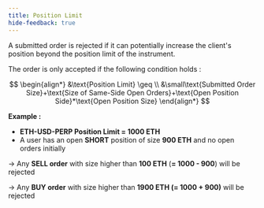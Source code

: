```yaml
---
title: Position Limit
hide-feedback: true
---
```

A submitted order is rejected if it can potentially increase the client's position beyond the position limit of the instrument.

The order is only accepted if the following condition holds :

$$
\begin{align*}
&\text{Position Limit} \geq \\
&\small\text{Submitted Order Size}+\text{Size of Same-Side Open Orders}+\text{Open Position Side}*\text{Open Position Size}
\end{align*}
$$

**Example :**

* **ETH-USD-PERP Position Limit = 1000 ETH**
* A user has an open **SHORT** position of size **900 ETH** and no open orders initially

\-> Any **SELL order** with size higher than **100 ETH** (**= 1000 - 900**) will be rejected

\-> Any **BUY order** with size higher than **1900 ETH (= 1000 + 900)** will be rejected
